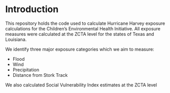# Introduction {.unnumbered}

This repository holds the code used to calculate Hurricane Harvey exposure calculations for the Children's Environmental Health Initiative. All exposure measures were calculated at the ZCTA level for the states of Texas and Louisiana.

We identify three major exposure categories which we aim to measure:

- Flood
- Wind
- Precipitation
- Distance from Stork Track

We also calculated Social Vulnerability Index estimates at the ZCTA level